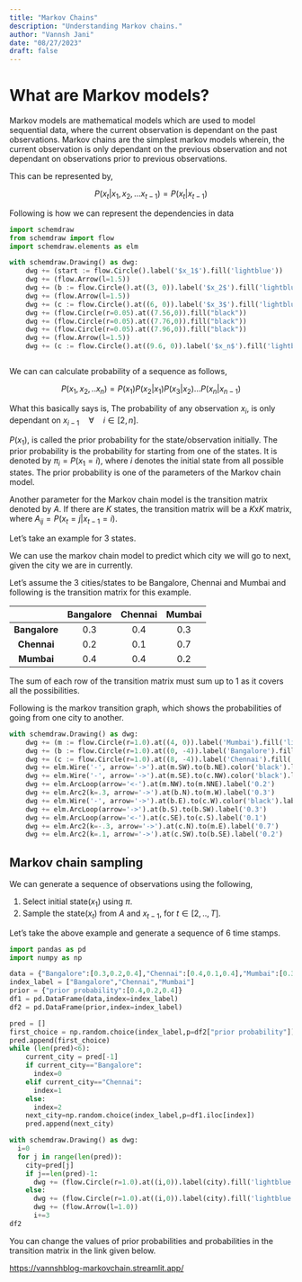 ```yaml
---
title: "Markov Chains"
description: "Understanding Markov chains."
author: "Vannsh Jani"
date: "08/27/2023"
draft: false
---
```


# What are Markov models?

Markov models are mathematical models which are used to model sequential data, where the current observation is dependant on the past observations. Markov chains are the simplest markov models wherein, the current observation is only dependant on the previous observation and not dependant on observations prior to previous observations.

This can be represented by,

$$
P(x_t|x_1,x_2,...x_{t-1})=P(x_t|x_{t-1})
$$

Following is how we can represent the dependencies in data

```python
import schemdraw
from schemdraw import flow
import schemdraw.elements as elm

with schemdraw.Drawing() as dwg:
    dwg += (start := flow.Circle().label('$x_1$').fill('lightblue'))
    dwg += (flow.Arrow(l=1.5))
    dwg += (b := flow.Circle().at((3, 0)).label('$x_2$').fill('lightblue'))
    dwg += (flow.Arrow(l=1.5))
    dwg += (c := flow.Circle().at((6, 0)).label('$x_3$').fill('lightblue'))
    dwg += (flow.Circle(r=0.05).at((7.56,0)).fill("black"))
    dwg += (flow.Circle(r=0.05).at((7.76,0)).fill("black"))
    dwg += (flow.Circle(r=0.05).at((7.96,0)).fill("black"))
    dwg += (flow.Arrow(l=1.5))
    dwg += (c := flow.Circle().at((9.6, 0)).label('$x_n$').fill('lightblue'))



```

We can can calculate probability of a sequence as follows,

$$
P(x_1,x_2,..x_n)=P(x_1)P(x_2|x_1)P(x_3|x_2)...P(x_n|x_{n-1})
$$

What this basically says is, The probability of any observation $x_i$, is only dependant on $x_{i-1} \quad \forall \quad i \in [2,n]$.

$P(x_1)$, is called the prior probability for the state/observation initially. The prior probability is the probability for starting from one of the states. It is denoted by $\pi_i=P(x_1=i)$, where $i$ denotes the initial state from all possible states. The prior probability is one of the parameters of the Markov chain model.

Another parameter for the Markov chain model is the transition matrix denoted by $A$. If there are $K$ states, the transition matrix will be a $K$x$K$ matrix, where $A_{ij}=P(x_t=j|x_{t-1}=i)$.

Let's take an example for 3 states.

We can use the markov chain model to predict which city we will go to next, given the city we are in currently.

Let's assume the 3 cities/states to be Bangalore, Chennai and Mumbai and following is the transition matrix for this example.

|               | Bangalore | Chennai | Mumbai |
|:-------------:|:---------:|:-------:|:------:|
| **Bangalore** |    0.3    |   0.4   |  0.3   |
|  **Chennai**  |    0.2    |   0.1   |  0.7   |
|  **Mumbai**   |    0.4    |   0.4   |  0.2   |

The sum of each row of the transition matrix must sum up to 1 as it covers all the possibilities.

Following is the markov transition graph, which shows the probabilities of going from one city to another.

```python
with schemdraw.Drawing() as dwg:
    dwg += (m := flow.Circle(r=1.0).at((4, 0)).label('Mumbai').fill('lightblue'))
    dwg += (b := flow.Circle(r=1.0).at((0, -4)).label('Bangalore').fill('lightblue'))
    dwg += (c := flow.Circle(r=1.0).at((8, -4)).label('Chennai').fill('lightblue'))
    dwg += elm.Wire('-', arrow='->').at(m.SW).to(b.NE).color('black').label('0.4')
    dwg += elm.Wire('-', arrow='->').at(m.SE).to(c.NW).color('black').label('0.4')
    dwg += elm.ArcLoop(arrow='<-').at(m.NW).to(m.NNE).label('0.2')
    dwg += elm.Arc2(k=.3, arrow='->').at(b.N).to(m.W).label('0.3')
    dwg += elm.Wire('-', arrow='->').at(b.E).to(c.W).color('black').label('0.4')
    dwg += elm.ArcLoop(arrow='->').at(b.S).to(b.SW).label('0.3')
    dwg += elm.ArcLoop(arrow='<-').at(c.SE).to(c.S).label('0.1')
    dwg += elm.Arc2(k=-.3, arrow='->').at(c.N).to(m.E).label('0.7')
    dwg += elm.Arc2(k=.1, arrow='->').at(c.SW).to(b.SE).label('0.2')
```

## Markov chain sampling

We can generate a sequence of observations using the following,

1.  Select initial state$(x_1)$ using $\pi$.
2.  Sample the state$(x_t)$ from $A$ and $x_{t-1}$, for $t \in[2,..,T]$.

Let's take the above example and generate a sequence of 6 time stamps.

```python
import pandas as pd
import numpy as np

data = {"Bangalore":[0.3,0.2,0.4],"Chennai":[0.4,0.1,0.4],"Mumbai":[0.3,0.7,0.2]}
index_label = ["Bangalore","Chennai","Mumbai"]
prior = {"prior probability":[0.4,0.2,0.4]}
df1 = pd.DataFrame(data,index=index_label)
df2 = pd.DataFrame(prior,index=index_label)

pred = []
first_choice = np.random.choice(index_label,p=df2["prior probability"])
pred.append(first_choice)
while (len(pred)<6):
    current_city = pred[-1]
    if current_city=="Bangalore":
      index=0
    elif current_city=="Chennai":
      index=1
    else:
      index=2
    next_city=np.random.choice(index_label,p=df1.iloc[index])
    pred.append(next_city)

with schemdraw.Drawing() as dwg:
  i=0
  for j in range(len(pred)):
    city=pred[j]
    if j==len(pred)-1:
      dwg += (flow.Circle(r=1.0).at((i,0)).label(city).fill('lightblue'))
    else:
      dwg += (flow.Circle(r=1.0).at((i,0)).label(city).fill('lightblue'))
      dwg += (flow.Arrow(l=1.0))
      i+=3
df2
```

You can change the values of prior probabilities and probabilities in the transition matrix in the link given below.

<https://vannshblog-markovchain.streamlit.app/>
